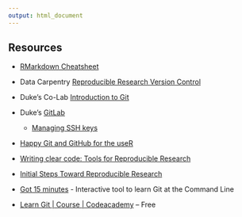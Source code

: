 ```yaml
---
output: html_document
---
```


## Resources

- [RMarkdown Cheatsheet](https://www.rstudio.com/wp-content/uploads/2016/03/rmarkdown-cheatsheet-2.0.pdf)
- Data Carpentry [Reproducible Research Version Control](http://www.datacarpentry.org/rr-version-control/)
- Duke’s Co-Lab [Introduction to Git](https://extend.duke.edu/courses/course-v1:InnovationCoLab+998042043+2017/about)
- Duke’s [GitLab](https://gitlab.oit.duke.edu/)

    - [Managing SSH keys](https://gitlab.oit.duke.edu/help/ssh/README)
    
- [Happy Git and GitHub for the useR](http://happygitwithr.com/)
- [Writing clear code: Tools for Reproducible Research](http://kbroman.org/Tools4RR/assets/lectures/07_clearcode.pdf)
- [Initial Steps Toward Reproducible Research](http://kbroman.org/steps2rr/) 
- [Got 15 minutes](https://try.github.io/levels/1/challenges/1) - Interactive tool to learn Git at the Command Line
- [Learn Git | Course | Codeacademy ](https://www.codecademy.com/learn/learn-git) -- Free